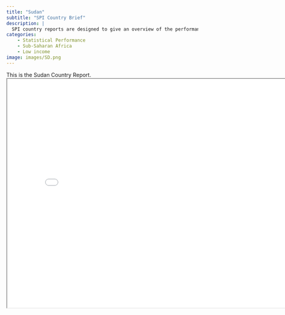 ```yaml
---
title: "Sudan"
subtitle: "SPI Country Brief"
description: |
  SPI country reports are designed to give an overview of the performance of Sudan.
categories:
    - Statistical Performance
    - Sub-Saharan Africa
    - Low income
image: images/SD.png
---
```


This is the Sudan Country Report.
<iframe src="charts/Sudan_chart.html" width="800" height="600"></iframe>

